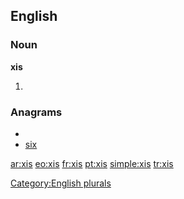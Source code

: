 ==English==

===Noun===
'''xis'''

# {{plural of|[[xi]]}}

===Anagrams===
* {{alphagram|isx}}
* [[six#English|six]]

[[Category:English plurals]]

[[ar:xis]]
[[eo:xis]]
[[fr:xis]]
[[pt:xis]]
[[simple:xis]]
[[tr:xis]]